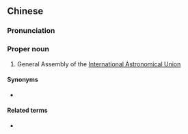 ==Chinese==
{{zh-forms|s=国际天文学大会|type=232}}

===Pronunciation===
{{zh-pron
|m=Guójì tiānwénxué dàhuì
|cat=pn
}}

===Proper noun===
{{zh-proper noun}}

# {{lb|zh|astronomy}} General Assembly of the [[w:International Astronomical Union|International Astronomical Union]]

====Synonyms====
* {{zh-l|國際天文聯會}}

====Related terms====
* {{zh-l|國際天文學聯會}}

{{zh-cat|Astronomy}}